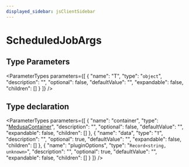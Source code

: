 ```yaml
---
displayed_sidebar: jsClientSidebar
---
```



# ScheduledJobArgs

## Type Parameters

<ParameterTypes parameters={[
  {
    "name": "T",
    "type": "`object`",
    "description": "",
    "optional": false,
    "defaultValue": "",
    "expandable": false,
    "children": []
  }
]} />

## Type declaration

<ParameterTypes parameters={[
  {
    "name": "container",
    "type": "[MedusaContainer](internal.MedusaContainer.mdx)",
    "description": "",
    "optional": false,
    "defaultValue": "",
    "expandable": false,
    "children": []
  },
  {
    "name": "data",
    "type": "`T`",
    "description": "",
    "optional": true,
    "defaultValue": "",
    "expandable": false,
    "children": []
  },
  {
    "name": "pluginOptions",
    "type": "`Record<string, unknown>`",
    "description": "",
    "optional": true,
    "defaultValue": "",
    "expandable": false,
    "children": []
  }
]} />
